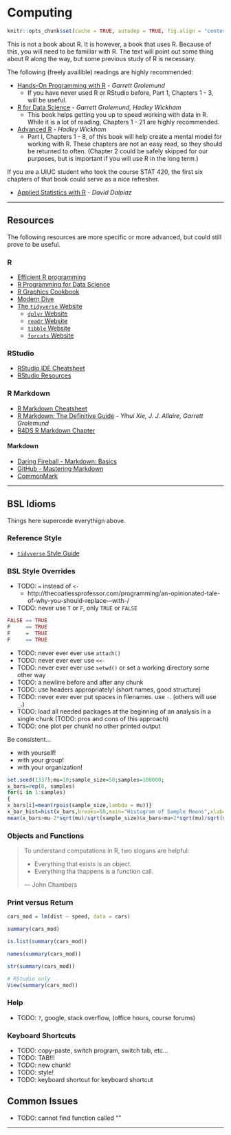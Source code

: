# Computing

```r
knitr::opts_chunk$set(cache = TRUE, autodep = TRUE, fig.align = "center")
```

This is not a book about R. It is however, a book that uses R. Because of this, you will need to be familiar with R. The text will point out some thing about R along the way, but some previous study of R is necessary.

The following (freely availible) readings are highly recommended:

- [Hands-On Programming with R](https://rstudio-education.github.io/hopr/) - *Garrett Grolemund*
    - If you have never used R or RStudio before, Part 1, Chapters 1 - 3, will be useful.
- [R for Data Science](https://r4ds.had.co.nz/) - *Garrett Grolemund, Hadley Wickham*
    - This book helps getting you up to speed working with data in R. While it is a lot of reading, Chapters 1 - 21 are highly recommended. 
- [Advanced R](https://adv-r.hadley.nz/) - *Hadley Wickham*
    - Part I, Chapters 1 - 8, of this book will help create a mental model for working with R. These chapters are not an easy read, so they should be returned to often. (Chapter 2 could be safely skipped for our purposes, but is important if you will use R in the long term.)

If you are a UIUC student who took the course STAT 420, the first six chapters of that book could serve as a nice refresher.

- [Applied Statistics with R](https://daviddalpiaz.github.io/appliedstats/) - *David Dalpiaz*

***

## Resources

The following resources are more specific or more advanced, but could still prove to be useful.

### R

- [Efficient R programming](https://csgillespie.github.io/efficientR/)
- [R Programming for Data Science](https://bookdown.org/rdpeng/rprogdatascience/)
- [R Graphics Cookbook](https://r-graphics.org/)
- [Modern Dive](https://moderndive.com/index.html)
- [The `tidyverse` Website](tidyverse.org/)
    - [`dplyr` Website](https://dplyr.tidyverse.org/)
    - [`readr` Website](https://readr.tidyverse.org/)
    - [`tibble` Website](https://tibble.tidyverse.org/)
    - [`forcats` Website](https://forcats.tidyverse.org/)

### RStudio

- [RStudio IDE Cheatsheet](https://resources.rstudio.com/rstudio-cheatsheets/rstudio-ide-cheat-sheet)
- [RStudio Resources](https://resources.rstudio.com/)

### R Markdown

- [R Markdown Cheatsheet](https://resources.rstudio.com/rstudio-cheatsheets/rmarkdown-2-0-cheat-sheet)
- [R Markdown: The Definitive Guide](https://bookdown.org/yihui/rmarkdown/) - *Yihui Xie, J. J. Allaire, Garrett Grolemund*
- [R4DS R Markdown Chapter](https://r4ds.had.co.nz/r-markdown.html)

#### Markdown

- [Daring Fireball - Markdown: Basics](https://daringfireball.net/projects/markdown/basics)
- [GitHub - Mastering Markdown](https://guides.github.com/features/mastering-markdown/)
- [CommonMark](https://commonmark.org/)

***

## BSL Idioms

Things here supercede everythign above.

### Reference Style

- [`tidyverse` Style Guide](https://style.tidyverse.org/)

### BSL Style Overrides

- TODO: `=` instead of `<-`
    - http://thecoatlessprofessor.com/programming/an-opinionated-tale-of-why-you-should-replace---with-/
- TODO: never use `T` or `F`, only `TRUE` or `FALSE`

```r
FALSE == TRUE
F     == TRUE
F     =  TRUE
F     == TRUE
```

- TODO: never ever ever use `attach()`
- TODO: never ever ever use `<<-`
- TODO: never ever ever use `setwd()` or set a working directory some other way
- TODO: a newline before and after any chunk
- TODO: use headers appropriately! (short names, good structure)
- TODO: never ever ever put spaces in filenames. use `-`. (others will use `_`.)
- TODO: load all needed packages at the beginning of an analysis in a single chunk (TODO: pros and cons of this approach)
- TODO: one plot per chunk! no other printed output

Be consistent...

- with yourself!
- with your group!
- with your organization!

```r
set.seed(1337);mu=10;sample_size=50;samples=100000;
x_bars=rep(0, samples)
for(i in 1:samples)
{
x_bars[i]=mean(rpois(sample_size,lambda = mu))}
x_bar_hist=hist(x_bars,breaks=50,main="Histogram of Sample Means",xlab="Sample Means",col="darkorange",border = "dodgerblue")
mean(x_bars>mu-2*sqrt(mu)/sqrt(sample_size)&x_bars<mu+2*sqrt(mu)/sqrt(sample_size))
```

### Objects and Functions

> To understand computations in R, two slogans are helpful:
> 
> - Everything that exists is an object. 
> - Everything tha thappens is a function call. 
>
> — John Chambers

### Print versus Return

```r
cars_mod = lm(dist ~ speed, data = cars)
```

```r
summary(cars_mod)
```

```r
is.list(summary(cars_mod))
```

```r
names(summary(cars_mod))
```

```r
str(summary(cars_mod))
```

```r
# RStudio only
View(summary(cars_mod))
```

### Help

- TODO: `?`, google, stack overflow, (office hours, course forums)

### Keyboard Shortcuts

- TODO: copy-paste, switch program, switch tab, etc...
- TODO: TAB!!!
- TODO: new chunk!
- TODO: style!
- TODO: keyboard shortcut for keyboard shortcut

## Common Issues

- TODO: cannot find function called ""

***
